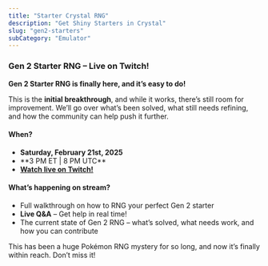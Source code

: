```yaml
---
title: "Starter Crystal RNG"
description: "Get Shiny Starters in Crystal"
slug: "gen2-starters"
subCategory: "Emulator"
---
```


### Gen 2 Starter RNG – Live on Twitch!

**Gen 2 Starter RNG is finally here, and it’s easy to do!**

This is the **initial breakthrough**, and while it works, there’s still room for improvement. We’ll go over what’s been solved, what still needs refining, and how the community can help push it further.

#### When?

- **Saturday, February 21st, 2025**
- <Flex align="center" gap={16}>
    **3 PM ET | 8 PM UTC**
    <Countdown date="2025-02-21T20:00:00Z" />
  </Flex>
- **[Watch live on Twitch!](https://www.twitch.tv/zaksabeastdev)**

#### What’s happening on stream?

- Full walkthrough on how to RNG your perfect Gen 2 starter
- **Live Q&A** – Get help in real time!
- The current state of Gen 2 RNG – what’s solved, what needs work, and how you can contribute

This has been a huge Pokémon RNG mystery for so long, and now it’s finally within reach. Don’t miss it!
